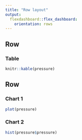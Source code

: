 ```yaml
---
title: "Row layout"
output:
  flexdashboard::flex_dashboard:
    orientation: rows
---
```

    
Row
-------------------------------------
    
### Table
    
```r
knitr::kable(pressure)
```
   
Row
-------------------------------------
   
### Chart 1

```r
plot(pressure)

```   
 
### Chart 2
    
```r
hist(pressure$pressure)
```
